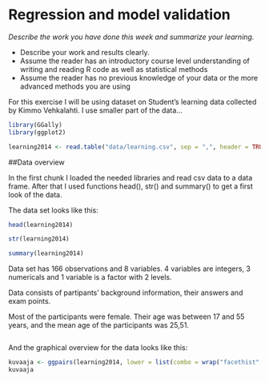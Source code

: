 # Regression and model validation

*Describe the work you have done this week and summarize your learning.*

- Describe your work and results clearly. 
- Assume the reader has an introductory course level understanding of writing and reading R code as well as statistical methods
- Assume the reader has no previous knowledge of your data or the more advanced methods you are using  

For this exercise I will be using dataset on Student's learning data collected by Kimmo Vehkalahti. I use smaller part of the data... 


```r
library(GGally)
library(ggplot2)

learning2014 <- read.table("data/learning.csv", sep = ",", header = TRUE)
```

##Data overview

In the first chunk I loaded the needed libraries and read csv data to a data frame. After that I used functions head(), str() and summary() to get a first look of the data.

The data set looks like this:

```r
head(learning2014)
```

```r
str(learning2014)
```

```r
summary(learning2014)
```
Data set has 166 observations and 8 variables. 4 variables are integers, 3 numericals and 1 variable is a factor with 2 levels.

Data consists of partipants' background information, their answers and exam points. 

Most of the participants were female. Their age was between 17 and 55 years, and the mean age of the participants was 25,51. 



```r

```
And the graphical overview for the data looks like this:
```r
kuvaaja <- ggpairs(learning2014, lower = list(combo = wrap("facethist", bins = 20)))
kuvaaja
```